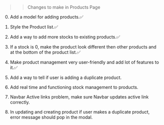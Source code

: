 >> Changes to make in Products Page

0. Add a model for adding products.✅
0. Style the Product list.✅
0. Add a way to add more stocks to existing products.✅
0. If a stock is 0, make the product look different then other products and at the bottom of the product list.✅
0. Make product management very user-friendly and add lot of features to it.✅

0. Add a way to tell if user is adding a duplicate product.
0. Add real time and functioning stock management to products.
0. Navbar Active links problem, make sure Navbar updates active link correctly.
0. In updating and creating product if user makes a duplicate product, error message should pop in the modal.
